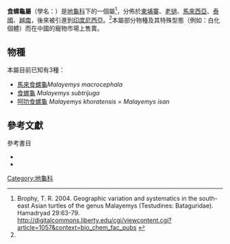 {{Automatic taxobox
| image =
| image_caption =  
| taxon = Malayemys
| authority = Lindholm, 1931<ref name="Rhodin111">{{Harnvb|Rhodin|2010|pp=000.111}}</ref>
| synonyms =
* ''Damonia'' (Gray, 1869)
* ''Malayameys''
| synonyms_ref=<ref name="Fritz226-7">{{Harnvb|Fritz|2007|pp=226-227}}</ref>
| subdivision_ranks =  [[種|種]]
| subdivision =
*[[馬來食螺龜|馬來食螺龜]]''Malayemys macrocephala''
*[[食螺龜|食螺龜]] ''Malayemys subtrijuga''
*[[呵叻食螺龜|呵叻食螺龜]]''Malayemys khoratensis'' = ''Malayemys isan''
}}

'''食螺龜屬'''（學名：''{{lang|la|Malayemys}}''）是[[地龜科|地龜科]]下的一個屬<ref>Brophy, T. R. 2004. Geographic variation and systematics in the south-east Asian turtles of the genus Malayemys (Testudines: Bataguridae). Hamadryad 29:63-79. http://digitalcommons.liberty.edu/cgi/viewcontent.cgi?article=1057&context=bio_chem_fac_pubs {{Wayback|url=http://digitalcommons.liberty.edu/cgi/viewcontent.cgi?article=1057&context=bio_chem_fac_pubs |date=20160303232343 }}</ref>，分佈於[[柬埔寨|柬埔寨]]、[[老撾|老撾]]、[[馬來西亞|馬來西亞]]、[[泰國|泰國]]、[[越南|越南]]，後來被引進到[[印度尼西亞|印度尼西亞]]。<ref name="Rhodin111"/>本屬部分物種及其特殊型態（例如：白化個體）而在中國的寵物市場上售賣。

==物種==
本屬目前已知有3種：
*[[馬來食螺龜|馬來食螺龜]]''Malayemys macrocephala''
*[[食螺龜|食螺龜]] ''Malayemys subtrijuga''
*[[呵叻食螺龜|呵叻食螺龜]] ''Malayemys khoratensis'' = ''Malayemys isan''

==參考文獻==
{{Reflist}}

;參考書目
*{{Anchor|CITEREFRhodin2010}}{{cite web | url = http://www.iucn-tftsg.org/wp-content/uploads/file/Accounts/crm_5_000_checklist_v3_2010.pdf | title = Turtles of the World 2010 Update: Annotated Checklist of Taxonomy, Synonymy, Distribution and Conservation Status | date = 2010-12-14 | accessdate = 2010-12-15 | last = Rhodin | first = Anders G.J. | coauthors = Paul van Dijk, Peter;  Inverson, John B.; Shaffer, H. Bradley | format = pdf | archiveurl = https://www.webcitation.org/5uzfktoIh?url=http://www.iucn-tftsg.org/wp-content/uploads/file/Accounts/crm_5_000_checklist_v3_2010.pdf | archivedate = 2010-12-15 | deadurl = yes }}
*{{Anchor|CITEREFritz2007}}{{cite web | url = http://www.cnah.org/pdf_files/851.pdf | title = Checklist of Chelonians of the World | date = 2007-10-31 | accessdate = 2010-12-29 | last = Fritz | first = Uwe | coauthors = Havaš, Peter | format = pdf | archiveurl = https://www.webcitation.org/5vKyEUcP0?url=http://www.cnah.org/pdf_files/851.pdf | archivedate = 2010-12-29 | deadurl = yes }}

{{wikispecies}}
{{Taxonbar|from=Q2701715}}

[[Category:地龜科|Category:地龜科]]


{{Turtle-stub}}